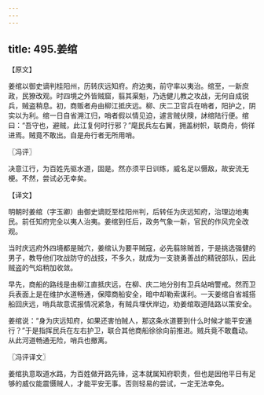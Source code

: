 ```yaml
---
---
---
```

title: 495.姜绾
---



【原文】

姜绾以御史谪判桂阳州，历转庆远知府。府边夷，前守率以夷治。绾至，一新庶政，民獠改观。时四境之外皆贼窟，翦其渠魁，乃选健儿教之攻战，无何自成锐兵，贼盗稍息。初，商贩者舟由柳江抵庆远。柳、庆二卫官兵在哨者，阳护之，阴实以为利。绾一日自省溯江归，哨者假以情见迫，遽言贼伏隩，訹绾陆行便。绾曰：“吾守也，避贼，此江复何时行邪？”麾民兵左右翼，拥盖树帜，联商舟，倘徉进焉。贼竟不敢出。自是舟行者无所用哨。

〖冯评〗

决意江行，为百姓先驱水道，固是。然亦须平日训练，威名足以慑敌，故安流无梗。不然，尝试必无幸矣。

【译文】

明朝时姜绾（字玉卿）由御史谪贬至桂阳州判，后转任为庆远知府，治理边地夷民。前任知府完全以夷人治夷。姜绾到任后，政务气象一新，官民的作风完全改观。

当时庆远府外四境都是贼穴，姜绾认为要平贼寇，必先翦除贼首，于是挑选强健的男子，教导他们攻战防守的战技，不多久，就成为一支骁勇善战的精锐部队，因此贼盗的气焰稍加收敛。

早先，商船的路线是由柳江直抵庆远，在柳、庆二地分别有卫兵站哨警戒。然而卫兵表面上是在维护水道畅通，保障商船安全，暗中却勒索谋利。一天姜绾自省城搭船回庆远，哨兵故意谎报情况紧急，有贼兵埋伏岸边，劝姜绾取道陆路以策安全。

姜绾说：“身为庆远知府，如果还害怕贼人，那这条水道要到什么时候才能平安通行？”于是指挥民兵在左右护卫，联合其他商船徐徐向前推进。贼兵竟不敢蠢动。从此河道畅通无险，哨兵也撤离。

〖冯评译文〗

姜绾执意取道水路，为百姓做开路先锋，这本就属知府职责，但也是因他平日有足够的威仪能震慑贼人，才能平安无事。否则轻易的尝试，一定无法幸免。
